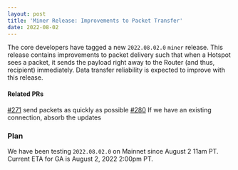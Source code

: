 ```yaml
---
layout: post
title: 'Miner Release: Improvements to Packet Transfer'
date: 2022-08-02
---
```


The core developers have tagged a new `2022.08.02.0` `miner` release. This release contains
improvements to packet delivery such that when a Hotspot sees a packet, it sends the payload right
away to the Router (and thus, recipient) immediately. Data transfer reliability is expected to
improve with this release.

<!--truncate-->

#### Related PRs

[#271](https://github.com/helium/gateway-rs/pull/271) send packets as quickly as possible
[#280](https://github.com/helium/gateway-rs/pull/280) If we have an existing connection, absorb the
updates

### Plan

We have been testing `2022.08.02.0` on Mainnet since August 2 11am PT. Current ETA for GA is August
2, 2022 2:00pm PT.
